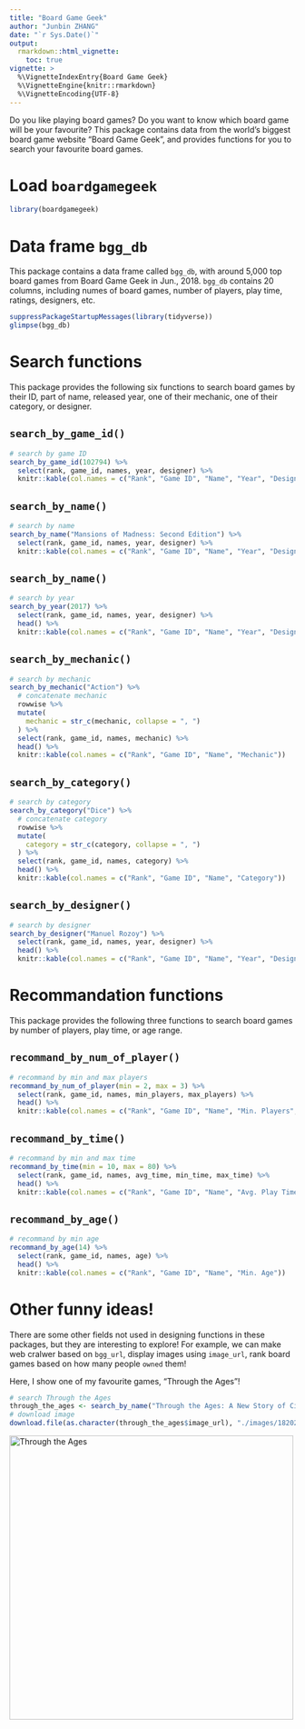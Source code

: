 ```yaml
---
title: "Board Game Geek"
author: "Junbin ZHANG"
date: "`r Sys.Date()`"
output:
  rmarkdown::html_vignette:
    toc: true
vignette: >
  %\VignetteIndexEntry{Board Game Geek}
  %\VignetteEngine{knitr::rmarkdown}
  %\VignetteEncoding{UTF-8}
---
```


Do you like playing board games? Do you want to know which board game will be your favourite? This package contains data from the world's biggest board game website "Board Game Geek", and provides functions for you to search your favourite board games.

# Load `boardgamegeek`

```r
library(boardgamegeek)
```

# Data frame `bgg_db`

This package contains a data frame called `bgg_db`, with around 5,000 top board games from Board Game Geek in Jun., 2018. `bgg_db` contains 20 columns, including numes of board games, number of players, play time, ratings, designers, etc.

```r
suppressPackageStartupMessages(library(tidyverse))
glimpse(bgg_db)
```

# Search functions

This package provides the following six functions to search board games by their ID, part of name, released year, one of their mechanic, one of their category, or designer.

## `search_by_game_id()`

```r
# search by game ID
search_by_game_id(102794) %>% 
  select(rank, game_id, names, year, designer) %>% 
  knitr::kable(col.names = c("Rank", "Game ID", "Name", "Year", "Designer"))
```

## `search_by_name()`

```r
# search by name
search_by_name("Mansions of Madness: Second Edition") %>% 
  select(rank, game_id, names, year, designer) %>% 
  knitr::kable(col.names = c("Rank", "Game ID", "Name", "Year", "Designer"))
```

## `search_by_name()`

```r
# search by year
search_by_year(2017) %>% 
  select(rank, game_id, names, year, designer) %>% 
  head() %>% 
  knitr::kable(col.names = c("Rank", "Game ID", "Name", "Year", "Designer"))
```

## `search_by_mechanic()`

```r
# search by mechanic
search_by_mechanic("Action") %>%
  # concatenate mechanic
  rowwise %>% 
  mutate(
    mechanic = str_c(mechanic, collapse = ", ")
  ) %>% 
  select(rank, game_id, names, mechanic) %>%
  head() %>% 
  knitr::kable(col.names = c("Rank", "Game ID", "Name", "Mechanic"))
```

## `search_by_category()`

```r
# search by category
search_by_category("Dice") %>% 
  # concatenate category
  rowwise %>% 
  mutate(
    category = str_c(category, collapse = ", ")
  ) %>% 
  select(rank, game_id, names, category) %>%
  head() %>% 
  knitr::kable(col.names = c("Rank", "Game ID", "Name", "Category"))
```

## `search_by_designer()`

```r
# search by designer
search_by_designer("Manuel Rozoy") %>% 
  select(rank, game_id, names, year, designer) %>% 
  head() %>% 
  knitr::kable(col.names = c("Rank", "Game ID", "Name", "Year", "Designer"))
```

# Recommandation functions

This package provides the following three functions to search board games by number of players, play time, or age range.

## `recommand_by_num_of_player()`

```r
# recommand by min and max players
recommand_by_num_of_player(min = 2, max = 3) %>% 
  select(rank, game_id, names, min_players, max_players) %>% 
  head() %>% 
  knitr::kable(col.names = c("Rank", "Game ID", "Name", "Min. Players", "Max. Players"))
```

## `recommand_by_time()`

```r
# recommand by min and max time
recommand_by_time(min = 10, max = 80) %>% 
  select(rank, game_id, names, avg_time, min_time, max_time) %>% 
  head() %>% 
  knitr::kable(col.names = c("Rank", "Game ID", "Name", "Avg. Play Time", "Min. Play Time", "Max. Play Time"))
```

## `recommand_by_age()`

```r
# recommand by min age
recommand_by_age(14) %>% 
  select(rank, game_id, names, age) %>% 
  head() %>% 
  knitr::kable(col.names = c("Rank", "Game ID", "Name", "Min. Age"))
```

# Other funny ideas!

There are some other fields not used in designing functions in these packages, but they are interesting to explore! For example, we can make web cralwer based on `bgg_url`, display images using `image_url`, rank board games based on how many people `owned` them!

Here, I show one of my favourite games, "Through the Ages"!

```r
# search Through the Ages
through_the_ages <- search_by_name("Through the Ages: A New Story of Civilization")
# download image
download.file(as.character(through_the_ages$image_url), "./images/182028.jpg", mode = "wb")
```

<img src="./images/182028.jpg" alt="Through the Ages" width="500"/>
